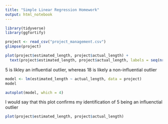 ```yaml
---
title: "Simple Linear Regression Homework"
output: html_notebook
---
```


```r
library(tidyverse)
library(ggfortify)

project <- read_csv("project_management.csv")
glimpse(project)
```

```r
plot(project$estimated_length, project$actual_length) + 
  text(project$estimated_length, project$actual_length, labels = seq(nrow(project)), cex = 0.7, pos = 2)

```
5 is likley an influential outlier, whereas 18 is likely a non-influential outlier

```r
model <- lm(estimated_length ~ actual_length, data = project)
model

autoplot(model, which = 4)
```
I would say that this plot confirms my identification of 5 being an influenctial outlier

```r

plot(project$estimated_length, project$actual_length)
```










